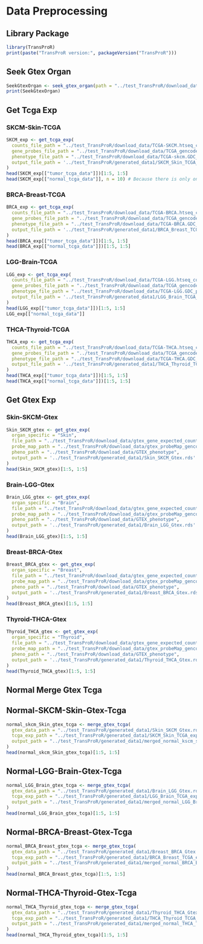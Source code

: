 # Data Preprocessing

## Library Package

```r
library(TransProR)
print(paste("TransProR version:", packageVersion("TransProR")))
```

## Seek Gtex Organ
```r
SeekGtexOrgan <- seek_gtex_organ(path = "../test_TransProR/download_data/GTEX_phenotype")
print(SeekGtexOrgan)
```

## Get Tcga Exp

### SKCM-Skin-TCGA
```r
SKCM_exp <- get_tcga_exp(
  counts_file_path = "../test_TransProR/download_data/TCGA-SKCM.htseq_counts.tsv", 
  gene_probes_file_path = "../test_TransProR/download_data/TCGA_gencode.v22.annotation.gene.probeMap",
  phenotype_file_path = "../test_TransProR/download_data/TCGA-skcm.GDC_phenotype.tsv", 
  output_file_path = '../test_TransProR/generated_data1/SKCM_Skin_TCGA_exp.rds'
)
head(SKCM_exp[["tumor_tcga_data"]])[1:5, 1:5]
head(SKCM_exp[["normal_tcga_data"]], n = 10) # Because there is only one column.
```

### BRCA-Breast-TCGA
```r
BRCA_exp <- get_tcga_exp(
  counts_file_path = "../test_TransProR/download_data/TCGA-BRCA.htseq_counts.tsv", 
  gene_probes_file_path = "../test_TransProR/download_data/TCGA_gencode.v22.annotation.gene.probeMap",
  phenotype_file_path = "../test_TransProR/download_data/TCGA-BRCA.GDC_phenotype.tsv", 
  output_file_path = '../test_TransProR/generated_data1/BRCA_Breast_TCGA_exp.rds'
)
head(BRCA_exp[["tumor_tcga_data"]])[1:5, 1:5]
head(BRCA_exp[["normal_tcga_data"]])[1:5, 1:5]
```

### LGG-Brain-TCGA
```r
LGG_exp <- get_tcga_exp(
  counts_file_path = "../test_TransProR/download_data/TCGA-LGG.htseq_counts.tsv", 
  gene_probes_file_path = "../test_TransProR/download_data/TCGA_gencode.v22.annotation.gene.probeMap",
  phenotype_file_path = "../test_TransProR/download_data/TCGA-LGG.GDC_phenotype.tsv", 
  output_file_path = '../test_TransProR/generated_data1/LGG_Brain_TCGA_exp.rds'
)
head(LGG_exp[["tumor_tcga_data"]])[1:5, 1:5]
LGG_exp[["normal_tcga_data"]]
```

### THCA-Thyroid-TCGA
```r
THCA_exp <- get_tcga_exp(
  counts_file_path = "../test_TransProR/download_data/TCGA-THCA.htseq_counts.tsv", 
  gene_probes_file_path = "../test_TransProR/download_data/TCGA_gencode.v22.annotation.gene.probeMap",
  phenotype_file_path = "../test_TransProR/download_data/TCGA-THCA.GDC_phenotype.tsv", 
  output_file_path = '../test_TransProR/generated_data1/THCA_Thyroid_TCGA_exp.rds'
)
head(THCA_exp[["tumor_tcga_data"]])[1:5, 1:5]
head(THCA_exp[["normal_tcga_data"]])[1:5, 1:5]
```

## Get Gtex Exp

### Skin-SKCM-Gtex
```r
Skin_SKCM_gtex <- get_gtex_exp(
  organ_specific = "Skin",
  file_path = "../test_TransProR/download_data/gtex_gene_expected_count", 
  probe_map_path = "../test_TransProR/download_data/gtex_probeMap_gencode.v23.annotation.gene.probemap",
  pheno_path = "../test_TransProR/download_data/GTEX_phenotype", 
  output_path = '../test_TransProR/generated_data1/Skin_SKCM_Gtex.rds'
)
head(Skin_SKCM_gtex)[1:5, 1:5]
```

### Brain-LGG-Gtex
```r
Brain_LGG_gtex <- get_gtex_exp(
  organ_specific = "Brain",
  file_path = "../test_TransProR/download_data/gtex_gene_expected_count", 
  probe_map_path = "../test_TransProR/download_data/gtex_probeMap_gencode.v23.annotation.gene.probemap",
  pheno_path = "../test_TransProR/download_data/GTEX_phenotype", 
  output_path = '../test_TransProR/generated_data1/Brain_LGG_Gtex.rds'
)
head(Brain_LGG_gtex)[1:5, 1:5]
```

### Breast-BRCA-Gtex
```r
Breast_BRCA_gtex <- get_gtex_exp(
  organ_specific = "Breast",
  file_path = "../test_TransProR/download_data/gtex_gene_expected_count", 
  probe_map_path = "../test_TransProR/download_data/gtex_probeMap_gencode.v23.annotation.gene.probemap",
  pheno_path = "../test_TransProR/download_data/GTEX_phenotype", 
  output_path = '../test_TransProR/generated_data1/Breast_BRCA_Gtex.rds'
)
head(Breast_BRCA_gtex)[1:5, 1:5]
```

### Thyroid-THCA-Gtex
```r
Thyroid_THCA_gtex <- get_gtex_exp(
  organ_specific = "Thyroid",
  file_path = "../test_TransProR/download_data/gtex_gene_expected_count", 
  probe_map_path = "../test_TransProR/download_data/gtex_probeMap_gencode.v23.annotation.gene.probemap",
  pheno_path = "../test_TransProR/download_data/GTEX_phenotype", 
  output_path = '../test_TransProR/generated_data1/Thyroid_THCA_Gtex.rds'
)
head(Thyroid_THCA_gtex)[1:5, 1:5]
```

## Normal Merge Gtex Tcga 

## Normal-SKCM-Skin-Gtex-Tcga
```r
normal_skcm_Skin_gtex_tcga <- merge_gtex_tcga(
  gtex_data_path = "../test_TransProR/generated_data1/Skin_SKCM_Gtex.rds",
  tcga_exp_path = "../test_TransProR/generated_data1/SKCM_Skin_TCGA_exp_normal.rds",
  output_path = "../test_TransProR/generated_data1/merged_normal_kscm_skin_gtex_tcga_data.rds"
)
head(normal_skcm_Skin_gtex_tcga)[1:5, 1:5]
```

## Normal-LGG-Brain-Gtex-Tcga
```r
normal_LGG_Brain_gtex_tcga <- merge_gtex_tcga(
  gtex_data_path = "../test_TransProR/generated_data1/Brain_LGG_Gtex.rds",
  tcga_exp_path = "../test_TransProR/generated_data1/LGG_Brain_TCGA_exp_normal.rds",
  output_path = "../test_TransProR/generated_data1/merged_normal_LGG_Brain_gtex_tcga_data.rds"
)
head(normal_LGG_Brain_gtex_tcga)[1:5, 1:5]
```

## Normal-BRCA-Breast-Gtex-Tcga
```r
normal_BRCA_Breast_gtex_tcga <- merge_gtex_tcga(
  gtex_data_path = "../test_TransProR/generated_data1/Breast_BRCA_Gtex.rds",
  tcga_exp_path = "../test_TransProR/generated_data1/BRCA_Breast_TCGA_exp_normal.rds",
  output_path = "../test_TransProR/generated_data1/merged_normal_BRCA_Breast_gtex_tcga_data.rds"
)
head(normal_BRCA_Breast_gtex_tcga)[1:5, 1:5]
```

## Normal-THCA-Thyroid-Gtex-Tcga
```r
normal_THCA_Thyroid_gtex_tcga <- merge_gtex_tcga(
  gtex_data_path = "../test_TransProR/generated_data1/Thyroid_THCA_Gtex.rds",
  tcga_exp_path = "../test_TransProR/generated_data1/THCA_Thyroid_TCGA_exp_normal.rds",
  output_path = "../test_TransProR/generated_data1/merged_normal_THCA_Thyroid_gtex_tcga_data.rds"
)
head(normal_THCA_Thyroid_gtex_tcga)[1:5, 1:5]
```

